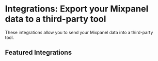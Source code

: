 
# Integrations: Export your Mixpanel data to a third-party tool

These integrations allow you to send your Mixpanel data into a third-party tool.

## Featured Integrations
<Cards>
  <Cards.Card icon title="AWS S3" href="/docs/data-pipelines/integrations/aws-s3" />
  <Cards.Card icon title="Azure Blob Storage" href="/docs/data-pipelines/integrations/azure-blob-storage" />
  <Cards.Card icon title="BigQuery" href="/docs/data-pipelines/integrations/bigquery" />
  <Cards.Card icon title="Google Cloud Storage" href="/docs/data-pipelines/integrations/gcp-gcs" />
  <Cards.Card icon title="Redshift Spectrum" href="/docs/data-pipelines/integrations/redshift-spectrum" />
  <Cards.Card icon title="Snowflake" href="/docs/data-pipelines/integrations/snowflake" />
</Cards>

